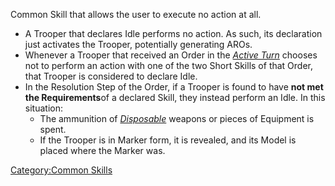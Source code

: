 {{section-common-skills}}


Common Skill that allows the user to execute no action at all. 

{{skillbox |blue| IDLE | SHORT MOVEMENT SKILL}}
{{skill-label | No Roll}}
{{effects}}
*A Trooper that declares Idle performs no action. As such, its declaration just activates the Trooper, potentially generating AROs.
*Whenever a Trooper that received an Order in the ''[[Active Turn]]'' chooses not to perform an action with one of the two Short Skills of that Order, that Trooper is considered to declare Idle.
*In the Resolution Step of the Order, if a Trooper is found to have '''not met the Requirements '''of a declared Skill, they instead perform an Idle. In this situation:
**The ammunition of ''[[Disposable]]'' weapons or pieces of Equipment is spent.
**If the Trooper is in Marker form, it is revealed, and its Model is placed where the Marker was.


[[Category:Common Skills]]
